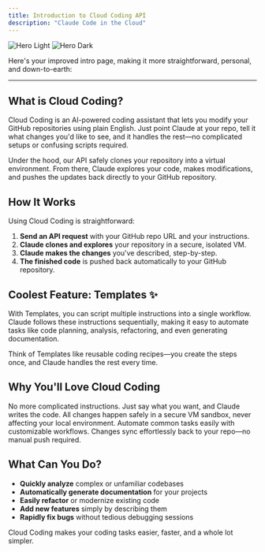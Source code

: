 ```yaml
---
title: Introduction to Cloud Coding API
description: "Claude Code in the Cloud"
---
```


<img
  className="block dark:hidden"
  src="/images/hero-light.png"
  alt="Hero Light"
/>
<img
  className="hidden dark:block"
  src="/images/hero-dark.png"
  alt="Hero Dark"
/>

Here's your improved intro page, making it more straightforward, personal, and down-to-earth:

---

## What is Cloud Coding?

Cloud Coding is an AI-powered coding assistant that lets you modify your GitHub repositories using plain English. Just point Claude at your repo, tell it what changes you'd like to see, and it handles the rest—no complicated setups or confusing scripts required.

Under the hood, our API safely clones your repository into a virtual environment. From there, Claude explores your code, makes modifications, and pushes the updates back directly to your GitHub repository.

## How It Works

Using Cloud Coding is straightforward:

1. **Send an API request** with your GitHub repo URL and your instructions.
2. **Claude clones and explores** your repository in a secure, isolated VM.
3. **Claude makes the changes** you've described, step-by-step.
4. **The finished code** is pushed back automatically to your GitHub repository.

## Coolest Feature: Templates ✨

With Templates, you can script multiple instructions into a single workflow. Claude follows these instructions sequentially, making it easy to automate tasks like code planning, analysis, refactoring, and even generating documentation.

Think of Templates like reusable coding recipes—you create the steps once, and Claude handles the rest every time.

## Why You'll Love Cloud Coding

<CardGroup cols={2}>
  <Card
    title="Plain-English Coding"
    icon="code"
    href="/quickstart"
  >
    No more complicated instructions. Just say what you want, and Claude writes the code.
  </Card>
  <Card
    title="Safe & Secure Environment"
    icon="shield-halved"
    href="/quickstart"
  >
    All changes happen safely in a secure VM sandbox, never affecting your local environment.
  </Card>
  <Card
    title="Reusable Templates"
    icon="template"
    href="/templates"
  >
    Automate common tasks easily with customizable workflows.
  </Card>
  <Card
    title="Long running tasks (up to 30 mins)"
    icon="code-branch"
    href="/quickstart"
  >
    Changes sync effortlessly back to your repo—no manual push required.
  </Card>
</CardGroup>

## What Can You Do?

* **Quickly analyze** complex or unfamiliar codebases
* **Automatically generate documentation** for your projects
* **Easily refactor** or modernize existing code
* **Add new features** simply by describing them
* **Rapidly fix bugs** without tedious debugging sessions

Cloud Coding makes your coding tasks easier, faster, and a whole lot simpler.
